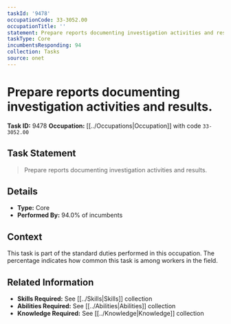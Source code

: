 ```yaml
---
taskId: '9478'
occupationCode: 33-3052.00
occupationTitle: ''
statement: Prepare reports documenting investigation activities and results.
taskType: Core
incumbentsResponding: 94
collection: Tasks
source: onet
---
```

# Prepare reports documenting investigation activities and results.

**Task ID:** 9478
**Occupation:** [[../Occupations|Occupation]] with code `33-3052.00`

## Task Statement

> Prepare reports documenting investigation activities and results.

## Details

- **Type:** Core
- **Performed By:** 94.0% of incumbents

## Context

This task is part of the standard duties performed in this occupation. The percentage indicates how common this task is among workers in the field.

## Related Information

- **Skills Required:** See [[../Skills|Skills]] collection
- **Abilities Required:** See [[../Abilities|Abilities]] collection
- **Knowledge Required:** See [[../Knowledge|Knowledge]] collection
